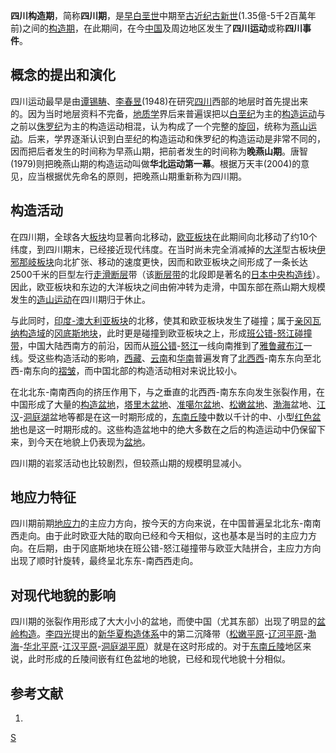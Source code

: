 {{中国构造期}}
'''四川构造期'''，简称'''四川期'''，是[[早白垩世|早白垩世]]中期至[[古近纪|古近纪]][[古新世|古新世]](1.35億-5千2百萬年前)之间的[[构造期|构造期]]，在此期间，在今[[中国|中国]]及周边地区发生了'''四川运动'''或称'''四川事件'''。

==概念的提出和演化==

四川运动最早是由[[谭锡畴|谭锡畴]]、[[李春昱|李春昱]](1948)在研究[[四川|四川]]西部的地层时首先提出来的。因为当时地层资料不完备，[[地质学|地质学]]界后来普遍误把以[[白垩纪|白垩纪]]为主的[[构造运动|构造运动]]与之前以[[侏罗纪|侏罗纪]]为主的构造运动相混，认为构成了一个完整的[[旋回|旋回]]，统称为[[燕山构造期|燕山运动]]。后来，学界逐渐认识到白垩纪的构造运动和侏罗纪的构造运动是非常不同的，因而把后者发生的时间称为早燕山期，把前者发生的时间称为'''晚燕山期'''。唐智(1979)则把晚燕山期的构造运动叫做'''华北运动第一幕'''。根据万天丰(2004)的意见，应当根据优先命名的原则，把晚燕山期重新称为四川期。

==构造活动==

在四川期，全球各大[[板块|板块]]均显著向北移动，[[欧亚板块|欧亚板块]]在此期间向北移动了约10个纬度，到四川期末，已经接近现代纬度。在当时尚未完全消减掉的[[大洋地壳|大洋]]型古板块[[伊邪那岐板块|伊邪那岐板块]]向北扩张、移动的速度更快，因而和欧亚板块之间形成了一条长达2500千米的巨型左行[[走滑断层|走滑断层]]带（该[[断层|断层带]]的北段即是著名的[[日本|日本]][[中央构造线|中央构造线]]）。因此，欧亚板块和东边的大洋板块之间由俯冲转为走滑，中国东部在燕山期大规模发生的[[造山运动|造山运动]]在四川期归于休止。

与此同时，[[印度-澳大利亚板块|印度-澳大利亚板块]]的北移，使其和欧亚板块发生了碰撞；属于[[亲冈瓦纳构造域|亲冈瓦纳构造域]]的[[冈底斯地块|冈底斯地块]]，此时更是碰撞到欧亚板块之上，形成[[班公错-怒江断层带|班公错-怒江碰撞带]]，中国大陆西南方的前沿，因而从[[班公错|班公错]]-[[怒江|怒江]]一线向南推到了[[雅鲁藏布江|雅鲁藏布江]]一线。受这些构造活动的影响，[[西藏|西藏]]、[[云南|云南]]和[[华南|华南]]普遍发育了[[罗盘方位|北西西]]-南东东向至北西-南东向的[[褶皱|褶皱]]，而中国北部的构造活动相对来说比较小。

在北北东-南南西向的挤压作用下，与之垂直的北西西-南东东向发生张裂作用，在中国形成了大量的[[构造盆地|构造盆地]]，[[塔里木盆地|塔里木盆地]]、[[准噶尔盆地|准噶尔盆地]]、[[松嫩平原|松嫩盆地]]、[[渤海|渤海]]盆地、[[江汉平原|江汉]]-[[洞庭湖平原|洞庭湖]]盆地等都是在这一时期形成的，[[东南丘陵|东南丘陵]]中数以千计的中、小型[[红色盆地|红色盆地]]也是这一时期形成的。这些构造盆地中的绝大多数在之后的构造运动中仍保留下来，到今天在地貌上仍表现为[[盆地|盆地]]。

四川期的岩浆活动也比较剧烈，但较燕山期的规模明显减小。

==地应力特征==

四川期前期[[地应力|地应力]]的主应力方向，按今天的方向来说，在中国普遍呈北北东-南南西走向。由于此时欧亚大陆的取向已经和今天相似，这也基本是当时的主应力方向。在后期，由于冈底斯地块在班公错-怒江碰撞带与欧亚大陆拼合，主应力方向出现了顺时针旋转，最终呈北东东-南西西走向。

==对现代地貌的影响==

四川期的张裂作用形成了大大小小的盆地，而使中国（尤其东部）出现了明显的[[盆岭构造|盆岭构造]]。[[李四光|李四光]]提出的[[新华夏构造体系|新华夏构造体系]]中的第二沉降带（[[松嫩平原|松嫩平原]]-[[辽河平原|辽河平原]]-[[渤海|渤海]]-[[华北平原|华北平原]]-[[江汉平原|江汉平原]]-[[洞庭湖平原|洞庭湖平原]]）就是在这时形成的。对于[[东南丘陵|东南丘陵]]地区来说，此时形成的丘陵间嵌有红色盆地的地貌，已经和现代地貌十分相似。

==参考文献==
#{{cite book
  | author = 万天丰
  | title = 《中国大地构造学纲要》
  | publisher = 地质出版社
  | pages = 152-165
  | isbn = 7-116-03991-0
|date=2004年6月}}

[[category:构造期|S]]